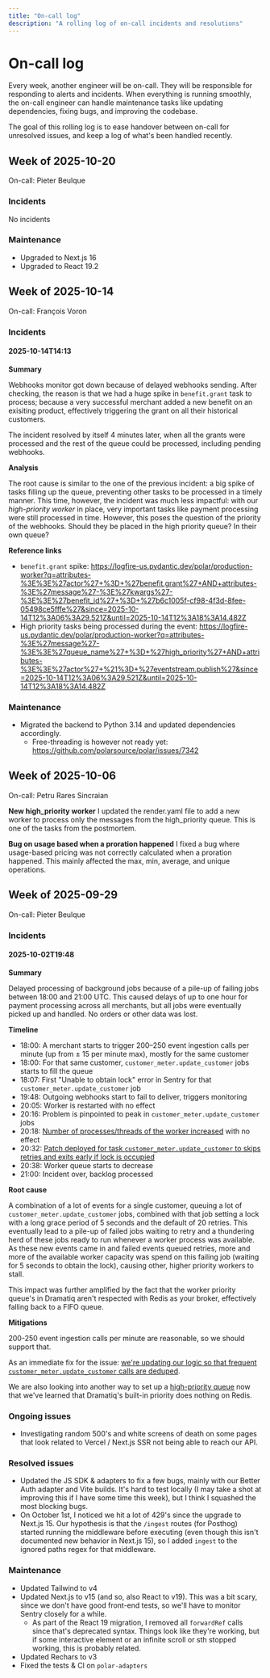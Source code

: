 ```yaml
---
title: "On-call log"
description: "A rolling log of on-call incidents and resolutions"
---
```


# On-call log

Every week, another engineer will be on-call. They will be responsible for responding to alerts and incidents.
When everything is running smoothly, the on-call engineer can handle maintenance tasks like updating dependencies, fixing bugs, and improving the codebase.

The goal of this rolling log is to ease handover between on-call for unresolved issues, and keep a log of what's been handled recently.

## Week of 2025-10-20

On-call: Pieter Beulque

### Incidents

No incidents

### Maintenance

- Upgraded to Next.js 16
- Upgraded to React 19.2

## Week of 2025-10-14

On-call: François Voron

### Incidents

#### 2025-10-14T14:13

**Summary**

Webhooks monitor got down because of delayed webhooks sending. After checking, the reason is that we had a huge spike in `benefit.grant` task to process; because a very successful merchant added a new benefit on an exisiting product, effectively triggering the grant on all their historical customers.

The incident resolved by itself 4 minutes later, when all the grants were processed and the rest of the queue could be processed, including pending webhooks.

**Analysis**

The root cause is similar to the one of the previous incident: a big spike of tasks filling up the queue, preventing other tasks to be processed in a timely manner. This time, however, the incident was much less impactful: with our _high-priority worker_ in place, very important tasks like payment processing were still processed in time. However, this poses the question of the priority of the webhooks. Should they be placed in the high priority queue? In their own queue?

**Reference links**

- `benefit.grant` spike: https://logfire-us.pydantic.dev/polar/production-worker?q=attributes-%3E%3E%27actor%27+%3D+%27benefit.grant%27+AND+attributes-%3E%27message%27-%3E%27kwargs%27-%3E%3E%27benefit_id%27+%3D+%27b6c1005f-cf98-4f3d-8fee-05498ce5fffe%27&since=2025-10-14T12%3A06%3A29.521Z&until=2025-10-14T12%3A18%3A14.482Z
- High priority tasks being processed during the event: https://logfire-us.pydantic.dev/polar/production-worker?q=attributes-%3E%27message%27-%3E%3E%27queue_name%27+%3D+%27high_priority%27+AND+attributes-%3E%3E%27actor%27+%21%3D+%27eventstream.publish%27&since=2025-10-14T12%3A06%3A29.521Z&until=2025-10-14T12%3A18%3A14.482Z

### Maintenance

- Migrated the backend to Python 3.14 and updated dependencies accordingly.
  - Free-threading is however not ready yet: https://github.com/polarsource/polar/issues/7342

## Week of 2025-10-06

On-call: Petru Rares Sincraian

**New high_priority worker**
I updated the render.yaml file to add a new worker to process only the messages from the high_priority queue. This is one of the tasks from the postmortem.

**Bug on usage based when a proration happened**
I fixed a bug where usage-based pricing was not correctly calculated when a proration happened. This mainly affected the max, min, average, and unique operations.

## Week of 2025-09-29

On-call: Pieter Beulque

### Incidents

#### 2025-10-02T19:48

**Summary**

Delayed processing of background jobs because of a pile-up of failing jobs between 18:00 and 21:00 UTC.
This caused delays of up to one hour for payment processing across all merchants, but all jobs were eventually picked up and handled.
No orders or other data was lost.

**Timeline**

- 18:00: A merchant starts to trigger 200–250 event ingestion calls per minute (up from ± 15 per minute max), mostly for the same customer
- 18:00: For that same customer, `customer_meter.update_customer` jobs starts to fill the queue
- 18:07: First "Unable to obtain lock" error in Sentry for that `customer_meter.update_customer` job
- 19:48: Outgoing webhooks start to fail to deliver, triggers monitoring
- 20:05: Worker is restarted with no effect
- 20:16: Problem is pinpointed to peak in `customer_meter.update_customer` jobs
- 20:18: [Number of processes/threads of the worker increased](https://github.com/polarsource/polar/commit/61e5f973ab46c55b1c11a9da744695b760884ad5) with no effect
- 20:32: [Patch deployed for task `customer_meter.update_customer` to skips retries and exits early if lock is occupied](https://github.com/polarsource/polar/commit/a67530c3d169920fdbad7fc9437bea94d88b9b96)
- 20:38: Worker queue starts to decrease
- 21:00: Incident over, backlog processed

**Root cause**

A combination of a lot of events for a single customer, queuing a lot of `customer_meter.update_customer` jobs, combined with that job setting a lock with a long grace period of 5 seconds and the default of 20 retries. This eventually lead to a pile-up of failed jobs waiting to retry and a thundering herd of these jobs ready to run whenever a worker process was available. As these new events came in and failed events queued retries, more and more of the available worker capacity was spend on this failing job (waiting for 5 seconds to obtain the lock), causing other, higher priority workers to stall.

This impact was further amplified by the fact that the worker priority queue's in Dramatiq aren't respected with Redis as your broker, effectively falling back to a FIFO queue.

**Mitigations**

200-250 event ingestion calls per minute are reasonable, so we should support that.

As an immediate fix for the issue: [we're updating our logic so that frequent `customer_meter.update_customer` calls are deduped](https://github.com/polarsource/polar/issues/7146).

We are also looking into another way to set up a [high-priority queue](https://github.com/polarsource/polar/issues/7149) now that we've learned that Dramatiq's built-in priority does nothing on Redis.

### Ongoing issues

- Investigating random 500's and white screens of death on some pages that look related to Vercel / Next.js SSR not being able to reach our API.

### Resolved issues

- Updated the JS SDK & adapters to fix a few bugs, mainly with our Better Auth adapter and Vite builds. It's hard to test locally (I may take a shot at improving this if I have some time this week), but I think I squashed the most blocking bugs.
- On October 1st, I noticed we hit a lot of 429's since the upgrade to Next.js 15. Our hypothesis is that the `/ingest` routes (for Posthog) started running the middleware before executing (even though this isn't documented new behavior in Next.js 15), so I added `ingest` to the ignored paths regex for that middleware.

### Maintenance

- Updated Tailwind to v4
- Updated Next.js to v15 (and so, also React to v19). This was a bit scary, since we don't have good front-end tests, so we'll have to monitor Sentry closely for a while.
  - As part of the React 19 migration, I removed all `forwardRef` calls since that's deprecated syntax. Things look like they're working, but if some interactive element or an infinite scroll or sth stopped working, this is probably related.
- Updated Rechars to v3
- Fixed the tests & CI on `polar-adapters`
